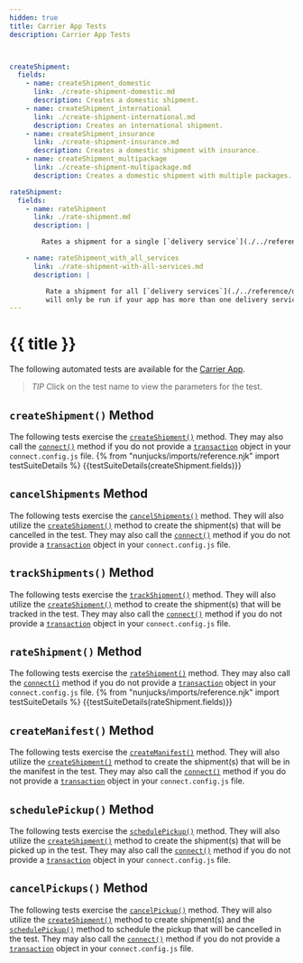```yaml
---
hidden: true
title: Carrier App Tests
description: Carrier App Tests



createShipment:
  fields:
    - name: createShipment_domestic
      link: ./create-shipment-domestic.md
      description: Creates a domestic shipment.
    - name: createShipment_international
      link: ./create-shipment-international.md
      description: Creates an international shipment.
    - name: createShipment_insurance
      link: ./create-shipment-insurance.md
      description: Creates a domestic shipment with insurance.
    - name: createShipment_multipackage
      link: ./create-shipment-multipackage.md
      description: Creates a domestic shipment with multiple packages.

rateShipment:
  fields:
    - name: rateShipment
      link: ./rate-shipment.md
      description: |

        Rates a shipment for a single [`delivery service`](./../reference/delivery-service.mdx).

    - name: rateShipment_with_all_services
      link: ./rate-shipment-with-all-services.md
      description: |

         Rate a shipment for all [`delivery services`](./../reference/delivery-service.mdx). This test
         will only be run if your app has more than one delivery service defined.
---
```


{{ title }}
==========================================
The following automated tests are available for the [Carrier App](./../reference/carrier.mdx).

> *TIP*
> Click on the test name to view the parameters for the test.

## `createShipment()` Method
The following tests exercise the [`createShipment()`](./../reference/methods/create-shipment.mdx) method.
They may also call the [`connect()`](./../reference/methods/connect.mdx) method if you do not provide
a [`transaction`](./../reference/transaction.mdx) object in your `connect.config.js` file.
{% from "nunjucks/imports/reference.njk" import testSuiteDetails %}
{{testSuiteDetails(createShipment.fields)}}


## `cancelShipments` Method
The following tests exercise the [`cancelShipments()`](./../reference/methods/cancel-shipments.mdx) method. They will
also utilize the [`createShipment()`](./../reference/methods/create-shipment.mdx) method to create the shipment(s) that will
be cancelled in the test. They may also call the [`connect()`](./../reference/methods/connect.mdx) method if you do not provide
 a [`transaction`](./../reference/transaction.mdx) object in your `connect.config.js` file.

## `trackShipments()` Method
The following tests exercise the [`trackShipment()`](./../reference/methods/track-shipment.mdx) method. They will
also utilize the [`createShipment()`](./../reference/methods/create-shipment.mdx) method to create the shipment(s) that will
be tracked in the test. They may also call the [`connect()`](./../reference/methods/connect.mdx) method if you do not provide
a [`transaction`](./../reference/transaction.mdx) object in your `connect.config.js` file.

## `rateShipment()` Method
The following tests exercise the [`rateShipment()`](./../reference/methods/cancel-shipments.mdx) method.
They may also call the [`connect()`](./../reference/methods/connect.mdx) method if you do not provide
a [`transaction`](./../reference/transaction.mdx) object in your `connect.config.js` file.
{% from "nunjucks/imports/reference.njk" import testSuiteDetails %}
{{testSuiteDetails(rateShipment.fields)}}

## `createManifest()` Method
The following tests exercise the [`createManifest()`](./../reference/methods/create-manifest.mdx) method. They will
also utilize the [`createShipment()`](./../reference/methods/create-shipment.mdx) method to create the shipment(s) that will
be in the manifest in the test. They may also call the [`connect()`](./../reference/methods/connect.mdx) method if you do not provide
a [`transaction`](./../reference/transaction.mdx) object in your `connect.config.js` file.

## `schedulePickup()` Method
The following tests exercise the [`schedulePickup()`](./../reference/methods/schedule-pickup.mdx) method. They will
also utilize the [`createShipment()`](./../reference/methods/create-shipment.mdx) method to create the shipment(s) that will
be picked up in the test. They may also call the [`connect()`](./../reference/methods/connect.mdx) method if you do not provide
a [`transaction`](./../reference/transaction.mdx) object in your `connect.config.js` file.

## `cancelPickups()` Method
The following tests exercise the [`cancelPickup()`](./../reference/methods/cancel-pickups.mdx) method. They will
also utilize the [`createShipment()`](./../reference/methods/create-shipment.mdx) method to create shipment(s) and the
 [`schedulePickup()`](./../reference/methods/schedule-pickup.mdx) method to schedule the pickup that will
be cancelled in the test. They may also call the [`connect()`](./../reference/methods/connect.mdx) method if you do not provide
a [`transaction`](./../reference/transaction.mdx) object in your `connect.config.js` file.
